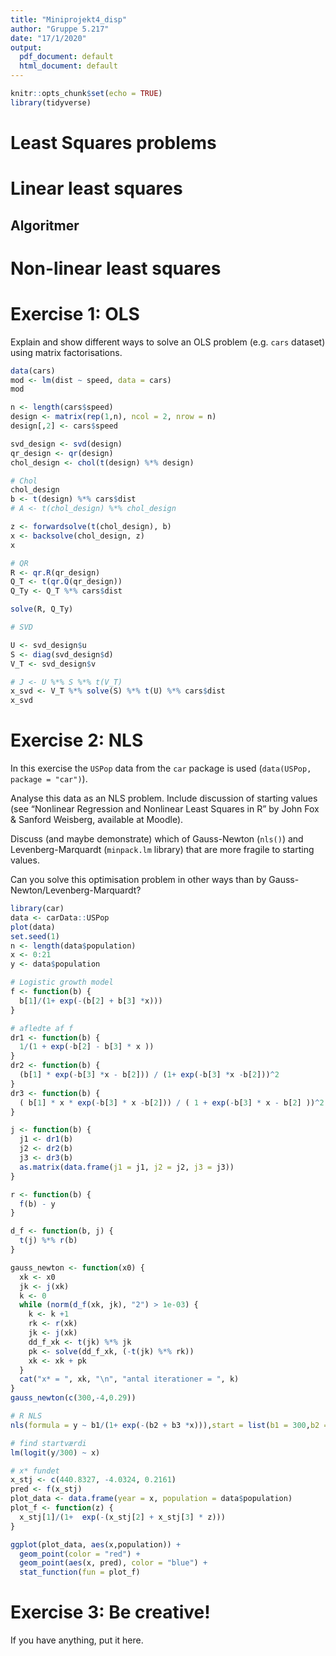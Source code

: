 ```yaml
---
title: "Miniprojekt4_disp"
author: "Gruppe 5.217"
date: "17/1/2020"
output:
  pdf_document: default
  html_document: default
---
```


```r
knitr::opts_chunk$set(echo = TRUE)
library(tidyverse)
```


# Least Squares problems

\begin{itemize}
  \item Lad $\phi(x,t)$ være en model. 
  \item Lad observation med støj være $y_j$.
  \item Objekt funktion: $f(x)=\frac{1}{2}\sum_{j=1}^m (r_j(x))^2=\frac{1}{2} \sum_{j=1}^m r_j(x)^2$
  \item n: antal coefficient(parametre) 
  \item m: antal observationer 
  \item Residualer:
  \begin{itemize}
    \item r: residualer, $r_j(x)=\phi(x,t_j)-y_j, \quad r_j: \mathbb{R}^n \rightarrow \mathbb{R}$
    \item Antagelse: $m\geq n$
    \item Residuale vektor $r: \mathbb{R}^n \rightarrow \mathbb{R}^m$
    \item $r(x)=(r_1(x),r_2(x),\ldots,r_m(x))^T$
    \item $f(x)=\frac{1}{2}||r(x)||^2=\frac{1}{2} r(x)^Tr(x)$
  \end{itemize}
  \item Jacobianten 
  \begin{itemize}
    \item $\underset{m \times n}{J(x)}=\left[ \frac{\partial r_j}{\partial x_i} \right]_{\underset{i=1,2,\ldots,n}{j=1,2,\ldots,m}}$
    \item $J(x)=\begin{bmatrix} \nabla r_1(x) ^T \\ \nabla r_2(x)^T \\ \vdots \\ \nabla r_m(x)^T\end{bmatrix}$
    \item $\nabla f(x)= \sum_{j=1}^mr_j(x) \nabla r_j(x)=J(x)^Tr(x)$
    \item $\nabla^2f(x)=\sum_{j=1}^m \nabla r_j(x) \nabla r_j(x)+\sum_{j=1}^m  r_j(x) \nabla^2 r_j(x)$ 
    \item $\nabla^2f(x) = J(x)^T J(x) + \sum_{j=1}^m r_j(x) \nabla^2r_j(x)$
  \end{itemize}
\end{itemize}


# Linear least squares

\begin{itemize}
  \item Lad $\phi(x,t)$ være en linear funktion af $x$.
  \item Dermed er $r_j(x)=\phi(x,t_j)-y_j$ også linear.
  \item $r(x)=Jx-y$ for et $J$ og $y$. (Ikke det samme $J(x)$ som før)
  \item Objekt funktion: $f(x)=\frac{1}{2}||Jx-y||^2$
  \item $\nabla f(x)=J^T(Jx-y)$
  \item $\nabla^2f(x)=J^TJ$
  \item $\nabla^2 r(x)=0$
  \item $f(x)$ er konveks, at $J^TJ$ er positiv definit. 
  \item $z^TJ^TJz=(Jz)^TJz=||Jz||^2>0, \quad \forall z$ Hvis $J\neq 0$
  \item Derfor må et $x*$ som opfylder $\nabla f(x^*)=0$ være global minimizer.
  \item Normal ligningerne:
  \begin{itemize}
    \item $\nabla f(x)=J^T(Jx-y)$ og $\nabla f(x^*)=0$
    \item $0=\nabla f(x^*)=J^T(Jx^*-y)=J^TJx^*-J^Ty \rightarrow J^TJx^*=J^Ty$
  \end{itemize}
\end{itemize}

## Algoritmer

\begin{itemize}
  \item Antag $m\geq n$ og at $J$ har full rank.
  \item Cholesky:
  \begin{itemize}
    \item Siden $J^TJ$ er positiv definit kan $J^TJ$ cholesky faktoriseres
    \item $LL^Tx^*=J^Ty$ lad $J^Ty=b$
    \item Løs $Lz=b$ for $z$ med forwardsolve. Hvor $z=L^{-1}b$
    \item Siden $L^Tx=L^{-1}b=z$, Løs $L^Tx=z$ for $x$ med backsolve.
  \end{itemize}
  \item QR:
  \begin{itemize}
    \item $J=QR$ hvor $Q$ er en ortogonal matrix og $R$ er upper triangular.
    \item $J^TJx^*=J^Ty$
    \item $x*=(J^TJ)^{-1}=((QR)^T(QR))^{-1}(QT)^Ty$
    \item $x^*=(R^TQ^TQR)^{-1}R^TQ^Ty)=(R^TR)^{-1}R^TQ^Ty$
    \item Siden $J$ har full rank, er alle diagonal indgangene i $R$ positive, og $R$ er dermed invertibel. For 2 kvadriske og invertible matricer gælder $(AB)^{-1}=B^{-1}A^{-1}$
    \item $x^*=R^{-1}(R^T)^{-1}R^TQ^Ty$
    \item $x^*=R^{-1}Q^Ty$
    \item $Rx^*=Q^Ty$, løs med backsolve
  \end{itemize}
  \item SVD:
  \begin{itemize}
    \item $J=USV^T$, hvor $U,V$ er orthogonale matricer, $S$ er en diagonal matix.
    \item $x^*=(J^TJ)^{-1}J^Ty=((USV^T)^T(USV^T))^{-1}(USV^T)^Ty$
    \item $x^*=((VSU^T)(USV^T))^{-1}(VSU^T)y=(VS^2V^T)^{-1}(VSU^T)y$
    \item $x^*=(V^T)^{-1}S^{-2}V^{-1}(VSU^T)y=(V^T)^{-1}S^{-1}U^Ty$
    \item $x^*=VS^{-1}U^Ty$
    \item Regn $VS^{-1}U^Ty$ for $x^*$. $S$ er nem at inverterer, da det er en diagonal matrix.
  \end{itemize}
  \item Opsumering
  \begin{itemize}
    \item Cholesky: "Billigste" men mindst præcise
    \item SVD: "Dyreste" og mest præcise
    \item QR: Ligger i midten, både med hastighed og præcision.
  \end{itemize}
\end{itemize}

# Non-linear least squares

\begin{itemize}
  \item $\nabla f(x)=J(x)^T$
  \item Gauss-Newton:
  \begin{itemize}
    \item $\nabla^2f(x_k)p_k^N=-\nabla f(x_k)$
    \item $\nabla ^2f_k \approx J_k^TJ_k$
    \item $J_k^TJ_kp_k^{GN}=-J_k^Tr_k$
    \item $p_k^{GN}=-(J_k^TJ_k)^{-1}J_k^Tr_k$
  \end{itemize}
\item Startværdi
\begin{itemize}
  \item Startværdi for Gauss-Newton er svær at finde, her et eksempel på hvordan man kan i tilfældet med en logistic growth model
  \item $y \approx \frac{\theta_1}{1 + \exp (-(\theta_2 + \theta_3 x ))}$
  \item $\frac{y}{\theta_1} \approx \frac{1}{1 + \exp (-(\theta_2 + \theta_3 x))}$
  \item $log\left(\frac{y/ \theta_1}{1 - y/\theta_1}\right)  \approx \theta_2 + \theta_3 x$
  \item Hvor $\theta_1$ vælges til at være et tal større end det største i $y$. Og så findes en lineær model for dette hvor koefficienterne anvendes som startpunkt.
\end{itemize}
\end{itemize}





# Exercise 1: OLS

Explain and show different ways to solve an OLS problem (e.g. `cars` dataset) using matrix factorisations.

```r
data(cars)
mod <- lm(dist ~ speed, data = cars)
mod

n <- length(cars$speed)
design <- matrix(rep(1,n), ncol = 2, nrow = n)
design[,2] <- cars$speed

svd_design <- svd(design)
qr_design <- qr(design)
chol_design <- chol(t(design) %*% design)

# Chol
chol_design
b <- t(design) %*% cars$dist
# A <- t(chol_design) %*% chol_design

z <- forwardsolve(t(chol_design), b)
x <- backsolve(chol_design, z)
x

# QR
R <- qr.R(qr_design)
Q_T <- t(qr.Q(qr_design))
Q_Ty <- Q_T %*% cars$dist

solve(R, Q_Ty)

# SVD

U <- svd_design$u
S <- diag(svd_design$d)
V_T <- svd_design$v

# J <- U %*% S %*% t(V_T)
x_svd <- V_T %*% solve(S) %*% t(U) %*% cars$dist 
x_svd

```


# Exercise 2: NLS

In this exercise the `USPop` data from the `car` package is used (`data(USPop, package = "car")`).

Analyse this data as an NLS problem. Include discussion of starting values (see "Nonlinear Regression and Nonlinear Least Squares in R" by John Fox & Sanford Weisberg, available at Moodle).

Discuss (and maybe demonstrate) which of Gauss-Newton (`nls()`) and Levenberg-Marquardt (`minpack.lm` library) that are more fragile to starting values.

Can you solve this optimisation problem in other ways than by Gauss-Newton/Levenberg-Marquardt?



```r
library(car)
data <- carData::USPop
plot(data)
set.seed(1)
n <- length(data$population)
x <- 0:21
y <- data$population

# Logistic growth model
f <- function(b) {
  b[1]/(1+ exp(-(b[2] + b[3] *x)))
}

# afledte af f
dr1 <- function(b) {
  1/(1 + exp(-b[2] - b[3] * x ))
}
dr2 <- function(b) {
  (b[1] * exp(-b[3] *x - b[2])) / (1+ exp(-b[3] *x -b[2]))^2
}
dr3 <- function(b) {
  ( b[1] * x * exp(-b[3] * x -b[2])) / ( 1 + exp(-b[3] * x - b[2] ))^2
}

j <- function(b) {
  j1 <- dr1(b)
  j2 <- dr2(b)
  j3 <- dr3(b)
  as.matrix(data.frame(j1 = j1, j2 = j2, j3 = j3))
}

r <- function(b) {
  f(b) - y
}

d_f <- function(b, j) {
  t(j) %*% r(b)
}

gauss_newton <- function(x0) {
  xk <- x0
  jk <- j(xk)
  k <- 0
  while (norm(d_f(xk, jk), "2") > 1e-03) {
    k <- k +1
    rk <- r(xk)
    jk <- j(xk)
    dd_f_xk <- t(jk) %*% jk
    pk <- solve(dd_f_xk, (-t(jk) %*% rk))
    xk <- xk + pk
  }
  cat("x* = ", xk, "\n", "antal iterationer = ", k)
}
gauss_newton(c(300,-4,0.29))

# R NLS
nls(formula = y ~ b1/(1+ exp(-(b2 + b3 *x))),start = list(b1 = 300,b2 = -4,b3 = 0.29))

# find startværdi
lm(logit(y/300) ~ x)

# x* fundet
x_stj <- c(440.8327, -4.0324, 0.2161)
pred <- f(x_stj)
plot_data <- data.frame(year = x, population = data$population)
plot_f <- function(z) {
  x_stj[1]/(1+  exp(-(x_stj[2] + x_stj[3] * z)))
}

ggplot(plot_data, aes(x,population)) +
  geom_point(color = "red") +
  geom_point(aes(x, pred), color = "blue") +
  stat_function(fun = plot_f)


```

# Exercise 3: Be creative!

If you have anything, put it here.





<!-- ```{r} -->
<!-- library(car) -->
<!-- data <- carData::USPop -->
<!-- plot(data) -->
<!-- set.seed(1) -->
<!-- n <- length(data$population) -->
<!-- x <- 0:21 -->
<!-- # x <- data$year -->

<!-- f <- function(b) { -->
<!--   b[1] * exp(b[2] * x) -->
<!-- } -->
<!-- y <- data$population -->

<!-- dr1 <- function(b) { -->
<!--   exp(b[2] * x) -->
<!-- } -->
<!-- dr2 <- function(b) { -->
<!--   b[1] * exp(b[2] * x) * x -->
<!-- } -->

<!-- r <- function(b) { -->
<!--   f(b) - y -->
<!-- } -->

<!-- j <- function(b) { -->
<!--   j1 <- dr1(b) -->
<!--   j2 <- dr2(b) -->
<!--   as.matrix(data.frame(j1 = j1, j2 = j2)) -->
<!-- } -->

<!-- d_f <- function(b, j) { -->
<!--   t(j) %*% r(b) -->
<!-- } -->

<!-- gauss_newton <- function(x0) { -->
<!--   xk <- x0 -->
<!--   jk <- j(xk) -->
<!--   k <- 0 -->
<!--   while (norm(d_f(xk, jk), "2") > 1e-03) { -->
<!--     k <- k +1 -->
<!--     rk <- r(xk) -->
<!--     jk <- j(xk) -->
<!--     dd_f_xk <- t(jk) %*% jk -->
<!--     pk <- solve(dd_f_xk, (-t(jk) %*% rk)) -->
<!--     xk <- xk + pk -->
<!--   } -->
<!--   cat("x* = ", xk, "\n", "antal iterationer = ", k) -->
<!-- } -->
<!-- gauss_newton(c(6,0.2)) -->

<!-- nls(y ~ b1 * exp(b2 * x),start = list(b1 = 6,b2= 0.2)) -->

<!-- x_stj <- c(15.0702772068714, 0.141844710338322) -->
<!-- pred <- f(x_stj) -->

<!-- plot_data <- data.frame(year = x, population = data$population) -->
<!-- plot_f <- function(z) { -->
<!--   x_stj[1] * exp(x_stj[2] * z) -->
<!-- } -->

<!-- ggplot(plot_data, aes(x,population)) + -->
<!--   geom_point(color = "red") + -->
<!--   geom_point(aes(x, pred), color = "blue") + -->
<!--   stat_function(fun = plot_f) -->

<!-- ``` -->

<!-- Ift starting values anvendes metoden beskrevet i "Appendix-nonlinear-regression" afsnit 2. hvor funktionen vi vil beskrive $y$ med, altså $y = \beta_0 \exp^{\beta_1 x}$ omskrives sådan at parametrene danner en lineær funktion -->

<!-- \begin{align*} -->
<!--   y &= \beta_0 \exp^{\beta_1 x} \\ -->
<!--   \frac{y}{\beta_0} &= \exp{\beta_1 x} \\ -->
<!--   \log{\frac{y}{\beta_0}} &= \beta_1 x \\ -->
<!--   \log{y} &= log{\beta_0} + \beta_1 x -->
<!-- \end{align*} -->

<!-- hvor lm anvendes på denne funktion, vi anvender exp på den parameteren til det konstante led. -->

<!-- ```{r} -->

<!-- start_lm <- lm(log(y) ~ x) -->
<!-- start_vaerdi <- c(exp(coef(start_lm)[1]), coef(start_lm)[2]) -->
<!-- names(start_vaerdi) <- c("b1", "b2") -->
<!-- start_vaerdi -->

<!-- ``` -->



